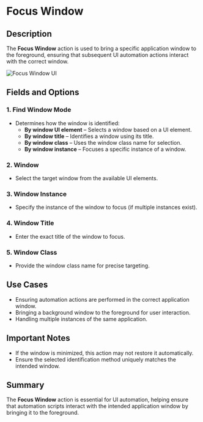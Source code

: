 # Focus Window

## Description

The **Focus Window** action is used to bring a specific application window to the foreground, ensuring that subsequent UI automation actions interact with the correct window.

![Focus Window UI](../../../assets/ui-automation/focus-window.png)

## Fields and Options

### **1. Find Window Mode**

- Determines how the window is identified:
  - **By window UI element** – Selects a window based on a UI element.
  - **By window title** – Identifies a window using its title.
  - **By window class** – Uses the window class name for selection.
  - **By window instance** – Focuses a specific instance of a window.

### **2. Window**

- Select the target window from the available UI elements.

### **3. Window Instance**

- Specify the instance of the window to focus (if multiple instances exist).

### **4. Window Title**

- Enter the exact title of the window to focus.

### **5. Window Class**

- Provide the window class name for precise targeting.

## **Use Cases**

- Ensuring automation actions are performed in the correct application window.
- Bringing a background window to the foreground for user interaction.
- Handling multiple instances of the same application.

## **Important Notes**

- If the window is minimized, this action may not restore it automatically.
- Ensure the selected identification method uniquely matches the intended window.

## **Summary**

The **Focus Window** action is essential for UI automation, helping ensure that automation scripts interact with the intended application window by bringing it to the foreground.
